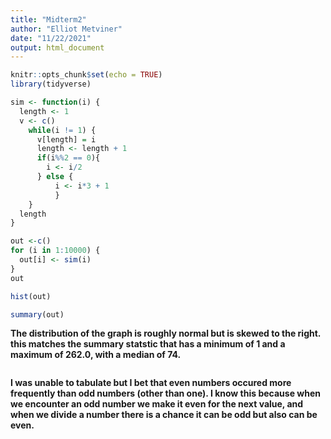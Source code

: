 ```yaml
---
title: "Midterm2"
author: "Elliot Metviner"
date: "11/22/2021"
output: html_document
---
```


```r
knitr::opts_chunk$set(echo = TRUE)
library(tidyverse)
```


```r
sim <- function(i) {
  length <- 1
  v <- c()
    while(i != 1) {
      v[length] = i
      length <- length + 1
      if(i%%2 == 0){
        i <- i/2
      } else {
          i <- i*3 + 1 
          }
    }
  length
}
```

```r
out <-c()
for (i in 1:10000) {
  out[i] <- sim(i)
}
out

```


```r
hist(out)
```
```r
summary(out)
```

**The distribution of the graph is roughly normal but is skewed to the right. this matches the summary statstic that has a minimum of 1 and a maximum of 262.0, with a median of 74.**


```r

```


**I was unable to tabulate but I bet that even numbers occured more frequently than odd numbers (other than one). I know this because when we encounter an odd number we make it even for the next value, and when we divide a number there is a chance it can be odd but also can be even.  **



